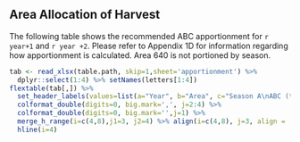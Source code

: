 ## Area Allocation of Harvest

The following table shows the recommended ABC apportionment for
`r year+1` and `r year +2`. Please refer to Appendix 1D for
information regarding how apportionment is calculated. Area 640
is not portioned by season.


```r

tab <- read_xlsx(table.path, skip=1,sheet='apportionment') %>%
  dplyr::select(1:4) %>% setNames(letters[1:4])
flextable(tab[,]) %>%
  set_header_labels(values=list(a="Year", b="Area", c="Season A\nABC (t)", d="Season B\nABC (t)")) %>%
  colformat_double(digits=0, big.mark=',', j=2:4) %>%
  colformat_double(digits=0, big.mark='',j=1) %>%
  merge_h_range(i=c(4,8),j1=3, j2=4) %>% align(i=c(4,8), j=3, align = 'center') %>%
  hline(i=4)
```

